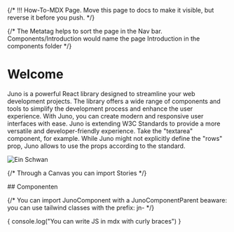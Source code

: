 {/* !!! How-To-MDX Page. Move this page to docs to make it visible, but reverse it before you push. */}




{/* The Metatag helps to sort the page in the Nav bar. Components/Introduction would name the page Introduction in the components folder */}

<Meta title="Example Page" />

# Welcome

Juno is a powerful React library designed to streamline your web development projects. The library offers a wide range of components and tools to simplify the development process and enhance the user experience. With Juno, you can create modern and responsive user interfaces with ease.
Juno is extending W3C Standards to provide a more versatile and developer-friendly experience. Take the "textarea" component, for example. While Juno might not explicitly define the "rows" prop, Juno allows to use the props according to the standard.

<img src={imageUrl} alt="Ein Schwan" />

{/* Through a Canvas you can import Stories */}

<Canvas of={Textarea.WithLabel} />
## Componenten

{/* You can import JunoComponent with a JunoComponentParent beaware: you can use tailwind classes with the prefix: jn- */}

<JunoComponentParent>
  <Message
    text="This is a component. Not a story."
    variant="warning"
    className="jn-mb-6 jn-mt-5 "
  />
</JunoComponentParent>

{
console.log("You can write JS in mdx with curly braces")
}
